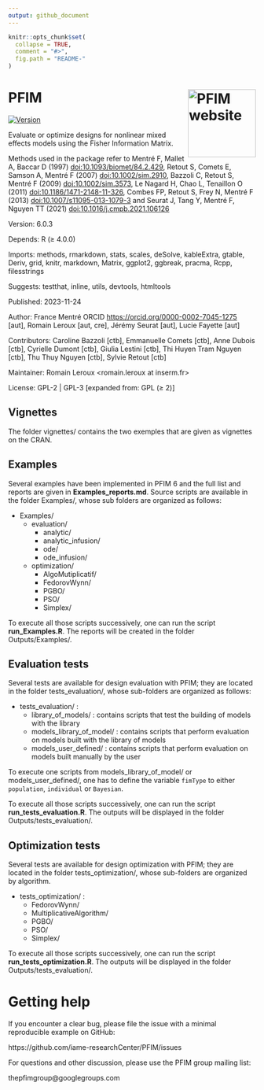 ```yaml
---
output: github_document
---
```


```r
knitr::opts_chunk$set(
  collapse = TRUE,
  comment = "#>",
  fig.path = "README-"
)
```



# PFIM <a href="http://www.pfim.biostat.fr/"><img src="hex-PFIM.png" align="right" height="138" alt="PFIM website" /></a>
[![Version](https://img.shields.io/badge/Version-6.0.2-blue.svg)](https://github.com/yourusername/yourrepository)

Evaluate or optimize designs for nonlinear mixed effects models using the Fisher Information Matrix. 

Methods used in the package refer to Mentré F, Mallet A, Baccar D (1997) <doi:10.1093/biomet/84.2.429>, Retout S, Comets E, Samson A, Mentré F (2007) <doi:10.1002/sim.2910>, Bazzoli C, Retout S, Mentré F (2009) <doi:10.1002/sim.3573>, Le Nagard H, Chao L, Tenaillon O (2011) <doi:10.1186/1471-2148-11-326>, Combes FP, Retout S, Frey N, Mentré F (2013) <doi:10.1007/s11095-013-1079-3> and Seurat J, Tang Y, Mentré F, Nguyen TT (2021) <doi:10.1016/j.cmpb.2021.106126>

Version:	6.0.3

Depends:	R (≥ 4.0.0)

Imports:	methods, rmarkdown, stats, scales, deSolve, kableExtra, gtable, Deriv, grid, knitr, markdown, Matrix, ggplot2, ggbreak, pracma, 
Rcpp, filesstrings

Suggests:	testthat, inline, utils, devtools, htmltools

Published:	2023-11-24

Author:	France Mentré ORCID <https://orcid.org/0000-0002-7045-1275> [aut], Romain Leroux [aut, cre], Jérémy Seurat [aut], Lucie Fayette [aut]

Contributors: Caroline Bazzoli [ctb], Emmanuelle Comets [ctb], Anne Dubois [ctb], Cyrielle Dumont [ctb], Giulia Lestini [ctb], Thi Huyen Tram Nguyen [ctb], Thu Thuy Nguyen [ctb], Sylvie Retout [ctb]

Maintainer:	Romain Leroux <romain.leroux at inserm.fr>

License:	GPL-2 | GPL-3 [expanded from: GPL (≥ 2)]

## Vignettes

The folder vignettes/ contains the two exemples that are given as vignettes on the CRAN.


## Examples

Several examples have been implemented in PFIM 6 and the full list and reports are given in **Examples_reports.md**. Source scripts are available in the folder Examples/, whose sub folders are organized as follows:

* Examples/
  * evaluation/
    * analytic/
    * analytic_infusion/
    * ode/
    * ode_infusion/
  * optimization/
  	* AlgoMutiplicatif/
    * FedorovWynn/ 
  	* PGBO/
  	* PSO/
  	* Simplex/

To execute all those scripts successively, one can run the script **run_Examples.R**. The reports will be created in the folder Outputs/Examples/.



## Evaluation tests

Several tests are available for design evaluation with PFIM; they are located in the folder tests_evaluation/, whose sub-folders are organized as follows:

* tests_evaluation/ : 
	* library_of_models/ : contains scripts that test the building of models with the library 
	* models_library_of_model/ : contains scripts that perform evaluation on models built with the library of models
	* models_user_defined/ : contains scripts that perform evaluation on models built manually by the user

To execute one scripts from models_library_of_model/ or  models_user_defined/, one has to define the variable `fimType` to either `population`, `individual` or `Bayesian`.

To execute all those scripts successively, one can run the script **run_tests_evaluation.R**. The outputs will be displayed in the folder Outputs/tests_evaluation/.

## Optimization tests

Several tests are available for design optimization with PFIM; they are located in the folder tests_optimization/, whose sub-folders are organized by algorithm.

* tests_optimization/ : 
	* FedorovWynn/ 
	* MultiplicativeAlgorithm/
	* PGBO/
	* PSO/
	* Simplex/
   
To execute all those scripts successively, one can run the script **run_tests_optimization.R**. The outputs will be displayed in the folder Outputs/tests_evaluation/.


# Getting help

If you encounter a clear bug, please file the issue with a minimal reproducible example on GitHub:

https://github.com/iame-researchCenter/PFIM/issues

For questions and other discussion, please use the PFIM group mailing list:

thepfimgroup@googlegroups.com